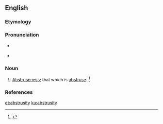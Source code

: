 ==English==

===Etymology===
{{suffix|abstruse|ity|lang=en}}

===Pronunciation===
* {{a|RP}} {{IPA|/əbˈstɹuː.sə.ti/|lang=en}}
* {{a|US}} {{IPA|/æbˈstɹu.sə.ti/|/əbˈstɹu.sə.ti/|lang=en}}

===Noun===
{{en-noun|abstrusities}}

# {{lb|en|archaic}} [[abstruseness|Abstruseness]]; that which is [[abstruse]]. {{defdate|First attested in the mid 17<sup>th</sup> century.}}<ref name=SOED>{{R:SOED5|page=10}}</ref>

===References===
<references/>

[[et:abstrusity]]
[[ku:abstrusity]]